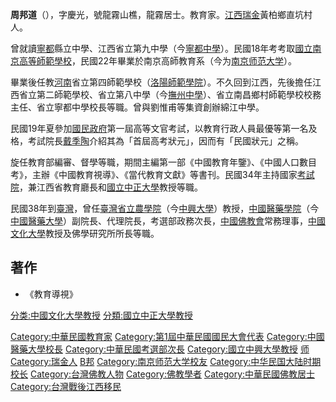 '''周邦道'''（{{bd|1898年||1991年||catIdx=Zhou周}}），字慶光，號龍霧山樵，龍霧居士。教育家。[[江西|江西]][[瑞金|瑞金]]黃柏鄉直坑村人。

曾就讀[[寧都|寧都]]縣立中學、江西省立第九中學（今[[寧都中學|寧都中學]]）。民國18年考考取[[國立南京高等師範學校|國立南京高等師範學校]]，民國22年畢業於南京高師教育系（今为[[南京师范大学|南京师范大学]]）。

畢業後任教[[河南|河南]]省立第四師範學校（[[洛陽師範學院|洛陽師範學院]]）。不久回到江西，先後擔任江西省立第二師範學校、省立第八中學（今[[撫州中學|撫州中學]]）、省立南昌鄉村師範學校校務主任、省立寧都中學校長等職。曾與劉惟甫等集資創辦綿江中學。

民國19年夏參加[[國民政府|國民政府]]第一屆高等文官考試，以教育行政人員最優等第一名及格，考試院長[[戴季陶|戴季陶]]介紹其為「首屆高考狀元」，因而有「民國狀元」之稱。

旋任教育部編審、督學等職，期間主編第一部《中國教育年鑒》、《中國人口數目考》，主辦《中國教育視導》、《當代教育文獻》等書刊。民國34年主持國家[[考試院|考試院]]，兼江西省教育廳長和[[國立中正大學|國立中正大學]]教授等職。

民國38年到[[臺灣|臺灣]]，曾任[[臺灣省立農學院|臺灣省立農學院]]（今[[中興大學|中興大學]]）教授，[[中國醫藥學院|中國醫藥學院]]（今[[中國醫藥大學|中國醫藥大學]]）副院長、代理院長，考選部政務次長，[[中國佛教會|中國佛教會]]常務理事，[[中國文化大學|中國文化大學]]教授及佛學研究所所長等職。

==著作==
*《教育導視》

{{DEFAULTSORT:Zhou周}}
[[Category:中華民國教育家|Category:中華民國教育家]]
[[Category:第1屆中華民國國民大會代表|Category:第1屆中華民國國民大會代表]]
[[Category:中國醫藥大學校長|Category:中國醫藥大學校長]]
[[Category:中華民國考選部次長|Category:中華民國考選部次長]]
[[分类:中國文化大學教授|分类:中國文化大學教授]]
[[分類:國立中正大學教授|分類:國立中正大學教授]]
[[Category:國立中興大學教授|Category:國立中興大學教授]]
[[Category:國立中央大學大陸時期校友|师]]
[[Category:瑞金人|Category:瑞金人]]
[[Category:周姓|B邦]]
[[Category:南京师范大学校友|Category:南京师范大学校友]]
[[Category:中华民国大陆时期校长|Category:中华民国大陆时期校长]]
[[Category:台灣佛教人物|Category:台灣佛教人物]]
[[Category:佛教學者|Category:佛教學者]]
[[Category:中華民國佛教居士|Category:中華民國佛教居士]]
[[Category:台灣戰後江西移民|Category:台灣戰後江西移民]]
